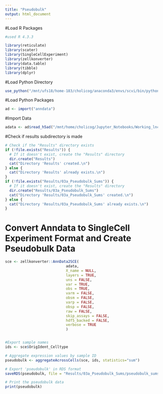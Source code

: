 ```yaml
---
title: "Pseudobulk"
output: html_document
---
```


#Load R Packages
```r
#used R 4.3.3

library(reticulate)
library(scater)
library(SingleCellExperiment)
library(zellkonverter)
library(data.table)
library(tibble)
library(dplyr)
```


#Load Python Directory
```r
use_python("/mnt/ufs18/home-183/cholicog/anaconda3/envs/scvi/bin/python")
```

#Load Python Packages
```r
ad <- import("anndata")
```

#Import Data
```r
adata <- ad$read_h5ad("/mnt/home/cholicog/Jupyter_Notebooks/Working_lncRNA/01_Mouse_snRNAseq/01a_RDDR_snRNAseq/03_Libraries_Integration_and_Analysis/Adata_Objects/02b_RDDR_AllGenes_Clustered_And_Annotated_Cells.h5ad")
```

#Check if results subdirectory is made
```r
# Check if the "Results" directory exists
if (!file.exists("Results")) {
  # If it doesn't exist, create the "Results" directory
  dir.create("Results")
  cat("Directory 'Results' created.\n")
} else {
  cat("Directory 'Results' already exists.\n")
}
if (!file.exists("Results/03a_Pseudobulk_Sums")) {
  # If it doesn't exist, create the "Results" directory
  dir.create("Results/03a_Pseudobulk_Sums")
  cat("Directory 'Results/03a_Pseudobulk_Sums' created.\n")
} else {
  cat("Directory 'Results/03a_Pseudobulk_Sums' already exists.\n")
}


```



# Convert Anndata to SingleCell Experiment Format and Create Pseudobulk Data
```r
sce <- zellkonverter::AnnData2SCE(
                            adata,
                            X_name = NULL,
                            layers = TRUE,
                            uns = FALSE,
                            var = TRUE,
                            obs = TRUE,
                            varm = FALSE,
                            obsm = FALSE,
                            varp = FALSE,
                            obsp = FALSE,
                            raw = FALSE,
                            skip_assays = FALSE,
                            hdf5_backed = FALSE,
                            verbose = TRUE
                            )


#Export sample names
ids <- sce$OrigIdent_Celltype

# Aggregate expression values by sample ID
pseudobulk <- aggregateAcrossCells(sce, ids, statistics="sum")

# Export 'pseudobulk' in RDS format
saveRDS(pseudobulk, file = "Results/03a_Pseudobulk_Sums/pseudobulk_sums.rds")

# Print the pseudobulk data
print(pseudobulk)
```


